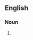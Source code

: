 {{also|réfrigérants}}

==English==

===Noun===
{{head|en|noun plural form}}

# {{plural of|refrigerant|lang=en}}